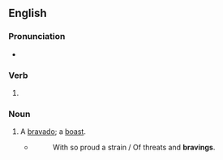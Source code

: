 ==English==

===Pronunciation===
* {{IPA|en|/ˈbɹeɪvɪŋ/}}

===Verb===
{{head|en|verb form}}

# {{present participle of|en|brave|nocat=1}}

===Noun===
{{en-noun}}

# A [[bravado]]; a [[boast]].
#* {{RQ:Chapman Odyssey}}
#*: With so proud a strain / Of threats and '''bravings'''.